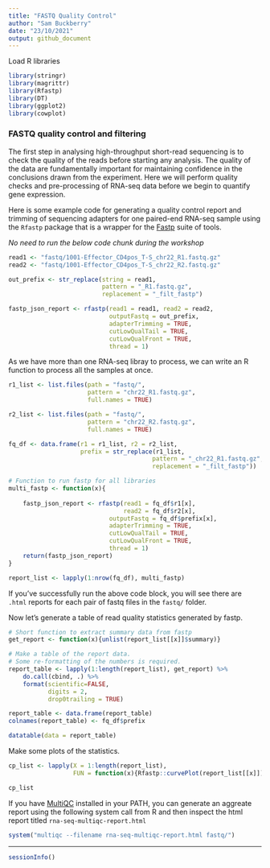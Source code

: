 ```yaml
---
title: "FASTQ Quality Control"
author: "Sam Buckberry"
date: "23/10/2021"
output: github_document
---
```

Load R libraries 
```r
library(stringr)
library(magrittr)
library(Rfastp)
library(DT)
library(ggplot2)
library(cowplot)
```

### FASTQ quality control and filtering

The first step in analysing high-throughput short-read sequencing is to check the quality of the reads before starting any analysis. The quality of the data are fundamentally important for maintaining confidence in the conclusions drawn from the experiment. Here we will perform quality checks and pre-processing of RNA-seq data before we begin to quantify gene expression.  

Here is some example code for generating a quality control report and trimming of sequencing adapters for one paired-end RNA-seq sample using the `Rfastp` package that is a wrapper for the [Fastp](https://github.com/OpenGene/fastp) suite of tools.  

*No need to run the below code chunk during the workshop*
```r
read1 <- "fastq/1001-Effector_CD4pos_T-S_chr22_R1.fastq.gz"
read2 <- "fastq/1001-Effector_CD4pos_T-S_chr22_R2.fastq.gz"

out_prefix <- str_replace(string = read1,
                          pattern = "_R1.fastq.gz",
                          replacement = "_filt_fastp")

fastp_json_report <- rfastp(read1 = read1, read2 = read2, 
                            outputFastq = out_prefix,
                            adapterTrimming = TRUE,
                            cutLowQualTail = TRUE,
                            cutLowQualFront = TRUE,
                            thread = 1)
```

As we have more than one RNA-seq libray to process, we can write an R function to process all the samples at once.  
```r
r1_list <- list.files(path = "fastq/",
                      pattern = "chr22_R1.fastq.gz",
                      full.names = TRUE)

r2_list <- list.files(path = "fastq/",
                      pattern = "chr22_R2.fastq.gz",
                      full.names = TRUE)

fq_df <- data.frame(r1 = r1_list, r2 = r2_list,
                    prefix = str_replace(r1_list,
                                        pattern = "_chr22_R1.fastq.gz",
                                        replacement = "_filt_fastp"))

# Function to run fastp for all libraries 
multi_fastp <- function(x){
    
    fastp_json_report <- rfastp(read1 = fq_df$r1[x],
                                read2 = fq_df$r2[x], 
                            outputFastq = fq_df$prefix[x],
                            adapterTrimming = TRUE,
                            cutLowQualTail = TRUE,
                            cutLowQualFront = TRUE,
                            thread = 1)
    return(fastp_json_report)
}

report_list <- lapply(1:nrow(fq_df), multi_fastp)

```

If you've successfully run the above code block, you will see there are `.html` reports for each pair of fastq files in the `fastq/` folder.  

Now let's generate a table of read quality statistics generated by fastp.  
```r

# Short function to extract summary data from fastp
get_report <- function(x){unlist(report_list[[x]]$summary)}

# Make a table of the report data.
# Some re-formatting of the numbers is required. 
report_table <- lapply(1:length(report_list), get_report) %>%
    do.call(cbind, .) %>% 
    format(scientific=FALSE,
           digits = 2,
           drop0trailing = TRUE)

report_table <- data.frame(report_table)
colnames(report_table) <- fq_df$prefix

datatable(data = report_table)
```

Make some plots of the statistics.  
```r
cp_list <- lapply(X = 1:length(report_list),
                  FUN = function(x){Rfastp::curvePlot(report_list[[x]]) + ggtitle(fq_df$prefix[x])})

cp_list
```

If you have [MultiQC](https://multiqc.info/) installed in your PATH, you can generate an aggreate report using the following system call from R and then inspect the html report titled `rna-seq-multiqc-report.html`
```r
system("multiqc --filename rna-seq-multiqc-report.html fastq/")
```

---

```r
sessionInfo()
```



